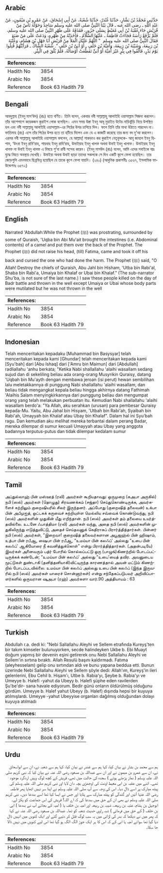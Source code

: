 ## Arabic


<div dir="rtl" lang="ar" style={{fontSize:'larger',backgroundColor:'#f8f9fa',padding:20}}>
حَدَّثَنِي مُحَمَّدُ بْنُ بَشَّارٍ، حَدَّثَنَا غُنْدَرٌ، حَدَّثَنَا شُعْبَةُ، عَنْ أَبِي إِسْحَاقَ، عَنْ عَمْرِو بْنِ مَيْمُونٍ، عَنْ عَبْدِ اللَّهِ ـ رضى الله عنه ـ قَالَ بَيْنَا النَّبِيُّ صلى الله عليه وسلم سَاجِدٌ وَحَوْلَهُ نَاسٌ مِنْ قُرَيْشٍ جَاءَ عُقْبَةُ بْنُ أَبِي مُعَيْطٍ بِسَلَى جَزُورٍ، فَقَذَفَهُ عَلَى ظَهْرِ النَّبِيِّ صلى الله عليه وسلم، فَلَمْ يَرْفَعْ رَأْسَهُ فَجَاءَتْ فَاطِمَةُ ـ عَلَيْهَا السَّلاَمُ ـ فَأَخَذَتْهُ مِنْ ظَهْرِهِ، وَدَعَتْ عَلَى مَنْ صَنَعَ فَقَالَ النَّبِيُّ صلى الله عليه وسلم ‏ "‏ اللَّهُمَّ عَلَيْكَ الْمَلأَ مِنْ قُرَيْشٍ أَبَا جَهْلِ بْنَ هِشَامٍ، وَعُتْبَةَ بْنَ رَبِيعَةَ، وَشَيْبَةَ بْنَ رَبِيعَةَ، وَأُمَيَّةَ بْنَ خَلَفٍ ـ أَوْ أُبَىَّ بْنَ خَلَفٍ ‏"‏‏.‏ شُعْبَةُ الشَّاكُّ ـ فَرَأَيْتُهُمْ قُتِلُوا يَوْمَ بَدْرٍ، فَأُلْقُوا فِي بِئْرٍ غَيْرَ أُمَيَّةَ أَوْ أُبَىٍّ تَقَطَّعَتْ أَوْصَالُهُ، فَلَمْ يُلْقَ فِي الْبِئْرِ‏.‏
</div>
<div style={{backgroundColor:'#f8f9fa',padding:20, marginBottom: 10}}><table> <thead> <tr> <th>References:</th> <th></th> </tr> </thead> <tbody><tr><td>Hadith No</td><td>3854</td></tr><tr><td>Arabic No</td><td>3854</td></tr><tr><td>Reference</td><td>Book 63 Hadith 79</td></tr></tbody></table></div>

## Bengali


<div dir="ltr" lang="bn" style={{fontSize:'larger',backgroundColor:'#f8f9fa',padding:20}}>
আবদুল্লাহ (ইবনু মাস‘উদ) (রাঃ) হতে বর্ণিত। তিনি বলেন, একবার নবী সাল্লাল্লাহু আলাইহি ওয়াসাল্লাম সিজদা করলেন। তাঁর আশেপাশে কয়েকজন কুরাইশ লোক বসেছিল। এমন সময় উক্বা ইবনু আবূ মুয়াইত উটের নাড়িভুঁড়ি নিয়ে উপস্থিত হল এবং নবী সাল্লাল্লাহু আলাইহি ওয়াসাল্লাম-এর পিঠের উপর চাপিয়ে দিল। ফলে তিনি তাঁর মাথা উঠাতে পারলেন না। ফাতিমাহ (রাঃ) এসে তাঁর পিঠের উপর হতে তা হটিয়ে দিলেন এবং যে এ কাজটি করেছে তার জন্য বদ দু’আ করলেন। এরপর নবী সাল্লাল্লাহু আলাইহি ওয়াসাল্লাম বললেন, হে আল্লাহ্! পাকড়াও কর কুরাইশ নেতৃবৃন্দকে- আবূ জাহাল ইবনু হিশাম, ‘উৎবা ইবনু রাবি‘য়াহ, শায়বাহ ইবনু রাবি‘য়াহ, উমাইয়াহ ইবনু খালফ অথবা উবাই ইবনু খালাফ। উমাইয়াহ ইবনু খালফ না উবাই ইবনু খালফ এ বিষয়ে শু‘বা রাবী সন্দেহ করেন। (ইবনু মাসউদ (রাঃ) বলেন, আমি এদের সবাইকে বাদ্র যুদ্ধে নিহত অবস্থায় দেখেছি। উমাইয়া অথবা উবাই ছাড়া তাদের সকলকে সে দিন একটি কূপে ফেলা হয়েছিল। তার জোড়গুলি এমনভাবে ছিন্নভিন্ন হয়েছিল যে তাকে কূপে ফেলা যায়নি। (২৪০) (আধুনিক প্রকাশনীঃ ৩৫৬৭, ইসলামিক ফাউন্ডেশনঃ ৩৫৭২)
</div>
<div style={{backgroundColor:'#f8f9fa',padding:20, marginBottom: 10}}><table> <thead> <tr> <th>References:</th> <th></th> </tr> </thead> <tbody><tr><td>Hadith No</td><td>3854</td></tr><tr><td>Arabic No</td><td>3854</td></tr><tr><td>Reference</td><td>Book 63 Hadith 79</td></tr></tbody></table></div>

## English


<div dir="ltr" lang="en" style={{fontSize:'larger',backgroundColor:'#f8f9fa',padding:20}}>
Narrated 'Abdullah:While the Prophet (ﷺ) was prostrating, surrounded by some of Quraish, 'Uqba bin Abi Mu'ait brought the intestines (i.e. Abdominal contents) of a camel and put them over the back of the Prophet. The Prophet (ﷺ) did not raise his head, (till) Fatima, came and took it off his back and cursed the one who had done the harm. The Prophet (ﷺ) said, "O Allah! Destroy the chiefs of Quraish, Abu Jahl bin Hisham, 'Utba bin Rabi'al, Shaba bin Rabi'a, Umaiya bin Khalaf or Ubai bin Khalaf." (The sub-narrator Shu'ba, is not sure of the last name.) I saw these people killed on the day of Badr battle and thrown in the well except Umaiya or Ubai whose body parts were mutilated but he was not thrown in the well
</div>
<div style={{backgroundColor:'#f8f9fa',padding:20, marginBottom: 10}}><table> <thead> <tr> <th>References:</th> <th></th> </tr> </thead> <tbody><tr><td>Hadith No</td><td>3854</td></tr><tr><td>Arabic No</td><td>3854</td></tr><tr><td>Reference</td><td>Book 63 Hadith 79</td></tr></tbody></table></div>

## Indonesian


<div dir="ltr" lang="id" style={{fontSize:'larger',backgroundColor:'#f8f9fa',padding:20}}>
Telah menceritakan kepadaku [Muhammad bin Basysyar] telah menceritakan kepada kami [Ghundar] telah menceritakan kepada kami [Syu'bah] dari [Abu Ishaq] dari ['Amru bin Maimun] dari [Abdullah] radliallahu 'anhu berkata; "Ketika Nabi shallallahu 'alaihi wasallam sedang sujud dan di sekeliling beliau ada orang-orang Musyrikin Quraisy, datang 'Uqbah bin Mu'ayth dengan membawa jeroan (isi perut) hewan sembilihan lalu meletakkannya di punggung Nabi shallallahu 'alaihi wasallam, dan beliau tidak mengangkat kepala beliau hingga akhirnya datang Fathimah 'Alaihis Salam menyingkirkannya dari punggung beliau dan mengumpat orang yang telah melakukan perbuatan itu. Kemudian Nabi shallallahu 'alaihi wasallam berdo'a: "Ya Allah, aku serahkan (urusan) para pembesar Quraisy kepada-Mu. Yaitu, Abu Jahal bin Hisyam, 'Utbah bin Rabi'ah, Syaibah bin Rabi'ah, Umayyah bin Khalaf atau Ubay bin Khalaf". Dalam hal ini Syu'bah ragu. Dan kemudian aku melihat mereka terbantai dalam perang Badar, mereka dilempar di sumur kecuali Umayyah atau Ubay yang anggota badannya terputus-putus dan tidak dilempar kedalam sumur
</div>
<div style={{backgroundColor:'#f8f9fa',padding:20, marginBottom: 10}}><table> <thead> <tr> <th>References:</th> <th></th> </tr> </thead> <tbody><tr><td>Hadith No</td><td>3854</td></tr><tr><td>Arabic No</td><td>3854</td></tr><tr><td>Reference</td><td>Book 63 Hadith 79</td></tr></tbody></table></div>

## Tamil


<div dir="ltr" lang="ta" style={{fontSize:'larger',backgroundColor:'#f8f9fa',padding:20}}>
அப்துல்லாஹ் பின் மஸ்ஊத் (ரலி) அவர்கள் கூறியதாவது: ஒருமுறை (கஅபா அருகில்) நபி (ஸல்) அவர்கள் (தொழுது) சிரவணக்கம் (சஜ்தா) செய்துகொண்டிருக்க, அவர்களைச் சுற்றிலும் குறைஷியரில் சிலர் இருந்தனர். அப்போது (குறைஷித் தலைவன்) உக்பா பின் அபீமுஐத், ஒட்டகக் கருவைச் சுற்றியுள்ள மெல்லிய சவ்வைக் கொண்டுவந்து, நபி (ஸல்) அவர்களின் முதுகின் மீது எறிந்தான். நபி (ஸல்) அவர்கள் தம் தலையை உயர்த்தவில்லை. உடனே ஃபாத்திமா (ரலி) அவர்கள் வந்து, அதை நபி (ஸல்) அவர்களின் முதுகிலிருந்து எடுத்துவிட்டு, அதைச் செய்தவனுக் கெதிராகப் பிரார்த்தித்தார்கள். பின்னர் நபி (ஸல்) அவர்கள், “இறைவா! குறைஷித் தலைவர்களான அபூஜஹ்ல் பின் ஹிஷாம், உத்பா பின் ரபீஆ, ஷைபா பின் ரபீஆ, “உமய்யா பின் கலஃப்' அல்லது “உபை பின் கலஃப்' ஆகியோரை நீ கவனித்துக்கொள்” என்று பிரார்த்தித்தார்கள். (அதன்படியே) இவர்கள் அனைவரும் பத்ர் போரில் கொல்லப்பட்டு ஒரு (பாழுங்)கிணற்றில் போடப்பட்டிருக்கக் கண்டேன்; “உமய்யா பின் கலஃப்' அல்லது “உபை'யைத் தவிர. அவனுடைய மூட்டுகள் துண்டாகி (தனித்தனியாகி)விட்டிருந்த காரணத்தால் அவன் மட்டும் கிணற்றில் போடப்படவில்லை. உமய்யா பின் கலஃப் அல்லது உபை பின் கலஃப் (இந்த இருவரில் நபி (ஸல்) அவர்கள் யாரைச் சொன்னார்கள்) என்று சந்தேகப்படுபவர் அறிவிப்பாளர்களில் ஒருவரான ஷுஅபா (ரஹ்) அவர்களா வார்.90 அத்தியாயம் : 63
</div>
<div style={{backgroundColor:'#f8f9fa',padding:20, marginBottom: 10}}><table> <thead> <tr> <th>References:</th> <th></th> </tr> </thead> <tbody><tr><td>Hadith No</td><td>3854</td></tr><tr><td>Arabic No</td><td>3854</td></tr><tr><td>Reference</td><td>Book 63 Hadith 79</td></tr></tbody></table></div>

## Turkish


<div dir="ltr" lang="tr" style={{fontSize:'larger',backgroundColor:'#f8f9fa',padding:20}}>
Abdullah r.a. dedi ki: "Nebi Sallallahu Aleyhi ve Sellem etrafında Kureyş'ten bir takım kimseler bulunuyorken, secde halindeyken Ukbe b. Ebi Muayt doğum yapmış bir devenin eşini getirerek onu Nebi Sallallahu Aleyhi ve Sellem'in sırtına bıraktı. Allah Resulü başını kaldırmadı. Fatıma (aleyhesselam) gelip onu sırtından aldı ve bunu yapana beddua etti. Bunun üzerinde Nebi Sallallahu Aleyhi ve Sellem şöyle dedi: Allah'ım, Kureyş'in ileri gelenlerini, Ebu Cehil b. Hişam'ı, Utbe b. Rabia'yı, Şeybe b. Rabia'yı ve Umeyye b. Halefi -yahut da Ubeyy b. Halefi şüphe eden ravilerden Şu'be'dir- sana havale ediyorum. Bedir günü onların öldürülmüş olduğunu gördüm. Umeyye b. Halef yahut Ubeyy (b. Halef) dışında hepsi bir kuyuya atılmışlardı. Umeyye -yahut Ubeyyise organları dağılmış olduğundan dolayı kuyuya atılmadı
</div>
<div style={{backgroundColor:'#f8f9fa',padding:20, marginBottom: 10}}><table> <thead> <tr> <th>References:</th> <th></th> </tr> </thead> <tbody><tr><td>Hadith No</td><td>3854</td></tr><tr><td>Arabic No</td><td>3854</td></tr><tr><td>Reference</td><td>Book 63 Hadith 79</td></tr></tbody></table></div>

## Urdu


<div dir="rtl" lang="ur" style={{fontSize:'larger',backgroundColor:'#f8f9fa',padding:20}}>
ہم سے محمد بن بشار نے بیان کیا، کہا ہم سے غندر نے بیان کیا، کہا ہم سے شعبہ نے، ان سے ابواسحاق نے، ان سے عمرو بن میمون نے اور ان سے عبداللہ بن مسعود رضی اللہ عنہ نے بیان کیا کہ نبی کریم صلی اللہ علیہ وسلم ( نماز پڑھتے ہوئے ) سجدہ کی حالت میں تھے، قریش کے کچھ لوگ وہیں اردگرد موجود تھے۔ اتنے میں عقبہ بن ابی معیط اونٹ کی اوجھڑی بچہ دان لایا اور نبی کریم صلی اللہ علیہ وسلم کی پیٹھ مبارک پر اسے ڈال دیا۔ اس کی وجہ سے آپ صلی اللہ علیہ وسلم نے اپنا سر نہیں اٹھایا پھر فاطمہ رضی اللہ عنہا آئیں اور گندگی کو پیٹھ مبارک سے ہٹایا اور جس نے ایسا کیا تھا اسے بددعا دیں۔ نبی کریم صلی اللہ علیہ وسلم نے بھی ان کے حق میں بددعا کی کہ اے اللہ! قریش کی اس جماعت کو پکڑ لے۔ ابوجہل بن ہشام، عتبہ بن ربیعہ، شیبہ بن ربیعہ اور امیہ بن خلف یا ( امیہ کے بجائے آپ نے بددعا ) ابی بن خلف ( کے حق میں فرمائی ) شبہ راوی حدیث شعبہ کو تھا۔ عبداللہ بن مسعود رضی اللہ عنہ نے کہا کہ پھر میں نے دیکھا کہ بدر کی لڑائی میں یہ سب لوگ قتل کر دئیے گئے اور ایک کنویں میں انہیں ڈال دیا گیا تھا سوائے امیہ یا ابی کے کہ اس کا ہر ایک جوڑ الگ الگ ہو گیا تھا اس لیے کنویں میں نہیں ڈالا جا سکا۔
</div>
<div style={{backgroundColor:'#f8f9fa',padding:20, marginBottom: 10}}><table> <thead> <tr> <th>References:</th> <th></th> </tr> </thead> <tbody><tr><td>Hadith No</td><td>3854</td></tr><tr><td>Arabic No</td><td>3854</td></tr><tr><td>Reference</td><td>Book 63 Hadith 79</td></tr></tbody></table></div>